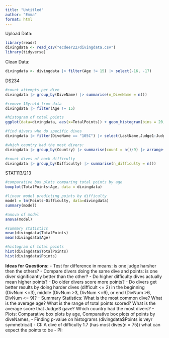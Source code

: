 ```yaml
---
title: "Untitled"
author: "Emma"
format: html
---
```


Upload Data:
```r
library(readr)
divingdata <- read_csv("ecdeer22/divingdata.csv")
library(tidyverse)
```

Clean Data:
```r
divingdata <- divingdata |> filter(Age != 15) |> select(-16, -17)
```

DS234 
```r
#count attempts per dive
divingdata |> group_by(DiveName) |> summarise(n_DiveName = n()) 

#remove 15yrold from data
divingdata |> filter(Age != 15)

#histogram of total points
ggplot(data=divingdata, aes(x=TotalPoints)) + geom_histogram(bins = 20, fill = "white", colour = "black")

#find divers who do specific dives
divingdata |> filter(DiveName == "105C") |> select(LastName,Judge1:Judge7)

#which country had the most divers:
divingdata |> group_by(Country) |> summarise(count = n()/9) |> arrange(desc(count))

#count dives of each difficulty
divingdata |> group_by(Difficulty) |> summarise(n_difficulty = n())
```

STAT113/213
```r
#comparative box plots comparing total points by age
boxplot(TotalPoints~Age, data = divingdata)

#linear model predicting points by difficulty
model = lm(Points~Difficulty, data=divingdata)
summary(model)

#anova of model
anova(model)

#summary statistics 
mean(divingdata$TotalPoints)
mean(divingdata$Age)

#histogram of total points
hist(divingdata$TotalPoints)
hist(divingdata$Points)
```

**Ideas for Questions:**
  - Test for difference in means: is one judge harsher then the others? 
  - Compare divers doing the same dive and points: is one diver significantly better than the other?
  - Do higher difficulty dives actually mean higher points? 
  - Do older divers score more points?
  - Do divers get better results by doing harder dives (difficult <= 2) in the beginning (DivNum <=3), middle (DivNum >3, DivNum <=6), or end (DivNum >6, DivNum <= 9)?
  - Summary Statistics: What is the most common dive? What is the average age? What is the range of total points scored? What is the average score that Judge3 gave? Which country had the most divers? 
  - Plots: Comparative box plots by age, Comparative box plots of points by diveNames,
  - Finding p-value on histograms (divingdata$Points is veyr symmetrical)
  - CI: A dive of difficulty 1.7 (has most dives(n = 75)) what can expect the points to be
  - PI:
